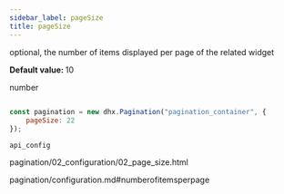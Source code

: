```yaml
---
sidebar_label: pageSize
title: pageSize
---
```



          


<Short>
 
optional, the number of items displayed per page of the related widget



</Short>


<strong>Default value: </strong> 
10



<Type>
 number


</Type>


~~~js
 
const pagination = new dhx.Pagination("pagination_container", {
    pageSize: 22 
});


~~~
	api_config

<Descr>
 



</Descr>



pagination/02_configuration/02_page_size.html

 pagination/configuration.md#numberofitemsperpage
